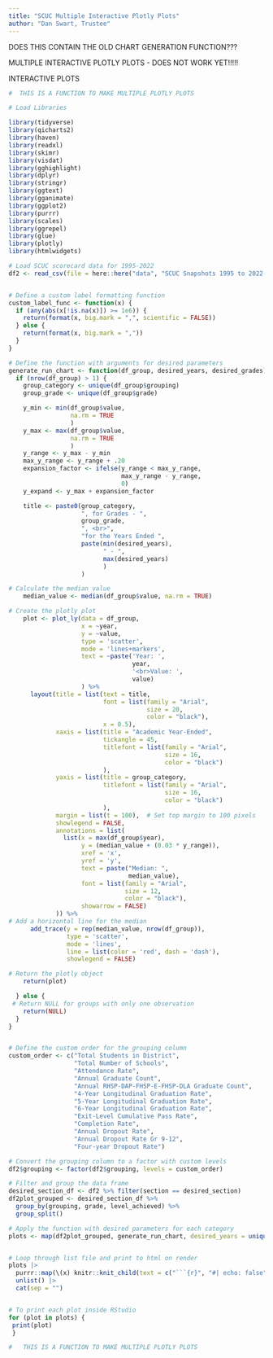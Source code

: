 ```yaml
---
title: "SCUC Multiple Interactive Plotly Plots"
author: "Dan Swart, Trustee"
---
```


DOES THIS CONTAIN THE OLD CHART GENERATION FUNCTION???

MULTIPLE INTERACTIVE PLOTLY PLOTS - DOES NOT WORK YET!!!!!

INTERACTIVE PLOTS

```r

#  THIS IS A FUNCTION TO MAKE MULTIPLE PLOTLY PLOTS

# Load Libraries

library(tidyverse)
library(qicharts2)
library(haven)
library(readxl)
library(skimr)
library(visdat)
library(gghighlight)
library(dplyr)
library(stringr)
library(ggtext)
library(gganimate)
library(ggplot2)
library(purrr)
library(scales)
library(ggrepel)
library(glue)
library(plotly)
library(htmlwidgets)

# Load SCUC scorecard data for 1995-2022
df2 <- read_csv(file = here::here("data", "SCUC Snapshots 1995 to 2022-LONG.csv"), show_col_types = FALSE)


# Define a custom label formatting function
custom_label_func <- function(x) {
  if (any(abs(x[!is.na(x)]) >= 1e6)) {
    return(format(x, big.mark = ",", scientific = FALSE))
  } else {
    return(format(x, big.mark = ","))
  }
}

# Define the function with arguments for desired parameters
generate_run_chart <- function(df_group, desired_years, desired_grades) {
  if (nrow(df_group) > 1) {
    group_category <- unique(df_group$grouping)
    group_grade <- unique(df_group$grade)

    y_min <- min(df_group$value,
                 na.rm = TRUE
                 )
    y_max <- max(df_group$value,
                 na.rm = TRUE
                 )
    y_range <- y_max - y_min
    max_y_range <- y_range + .20
    expansion_factor <- ifelse(y_range < max_y_range,
                               max_y_range - y_range,
                               0)
    y_expand <- y_max + expansion_factor

    title <- paste0(group_category,
                    ", for Grades - ",
                    group_grade,
                    ", <br>",
                    "for the Years Ended ",
                    paste(min(desired_years),
                          " - ",
                          max(desired_years)
                          )
                    )

# Calculate the median value
    median_value <- median(df_group$value, na.rm = TRUE)

# Create the plotly plot
    plot <- plot_ly(data = df_group,
                    x = ~year,
                    y = ~value,
                    type = 'scatter',
                    mode = 'lines+markers',
                    text = ~paste('Year: ',
                                  year,
                                  '<br>Value: ',
                                  value)
                    ) %>%
      layout(title = list(text = title,
                          font = list(family = "Arial",
                                      size = 20,
                                      color = "black"),
                          x = 0.5),
             xaxis = list(title = "Academic Year-Ended",
                          tickangle = 45,
                          titlefont = list(family = "Arial",
                                           size = 16,
                                           color = "black")
                          ),
             yaxis = list(title = group_category,
                          titlefont = list(family = "Arial",
                                           size = 16,
                                           color = "black")
                          ),
             margin = list(t = 100),  # Set top margin to 100 pixels
             showlegend = FALSE,
             annotations = list(
               list(x = max(df_group$year),
                    y = (median_value + (0.03 * y_range)),
                    xref = 'x',
                    yref = 'y',
                    text = paste("Median: ",
                                 median_value),
                    font = list(family = "Arial",
                                size = 12,
                                color = "black"),
                    showarrow = FALSE)
             )) %>%
# Add a horizontal line for the median
      add_trace(y = rep(median_value, nrow(df_group)),
                type = 'scatter',
                mode = 'lines',
                line = list(color = 'red', dash = 'dash'),
                showlegend = FALSE)

# Return the plotly object
    return(plot)

  } else {
 # Return NULL for groups with only one observation
    return(NULL)
  }
}


# Define the custom order for the grouping column
custom_order <- c("Total Students in District",
                  "Total Number of Schools",
                  "Attendance Rate",
                  "Annual Graduate Count",
                  "Annual RHSP-DAP-FHSP-E-FHSP-DLA Graduate Count",
                  "4-Year Longitudinal Graduation Rate",
                  "5-Year Longitudinal Graduation Rate",
                  "6-Year Longitudinal Graduation Rate",
                  "Exit-Level Cumulative Pass Rate",
                  "Completion Rate",
                  "Annual Dropout Rate",
                  "Annual Dropout Rate Gr 9-12",
                  "Four-year Dropout Rate")

# Convert the grouping column to a factor with custom levels
df2$grouping <- factor(df2$grouping, levels = custom_order)

# Filter and group the data frame
desired_section_df <- df2 %>% filter(section == desired_section)
df2plot_grouped <- desired_section_df %>%
  group_by(grouping, grade, level_achieved) %>%
  group_split()

# Apply the function with desired parameters for each category
plots <- map(df2plot_grouped, generate_run_chart, desired_years = unique(desired_section_df$year), desired_grades = unique(desired_section_df$grade))


# Loop through list file and print to html on render
plots |>
  purrr::map(\(x) knitr::knit_child(text = c("```{r}", "#| echo: false", "x", "```"), envir = environment(), quiet = TRUE)) |>
  unlist() |>
  cat(sep = "")


# To print each plot inside RStudio
for (plot in plots) {
 print(plot)
 }

#   THIS IS A FUNCTION TO MAKE MULTIPLE PLOTLY PLOTS

```
